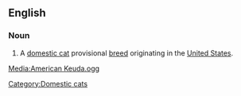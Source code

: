 ==English==

===Noun===
{{en-noun|sg=[[American Keuda]]}}

# A [[domestic cat]] provisional [[breed]] originating in the [[United States]].

{{wikipedia|American Keuda}}

[[Category:Domestic cats]]

[[Media:American Keuda.ogg]]